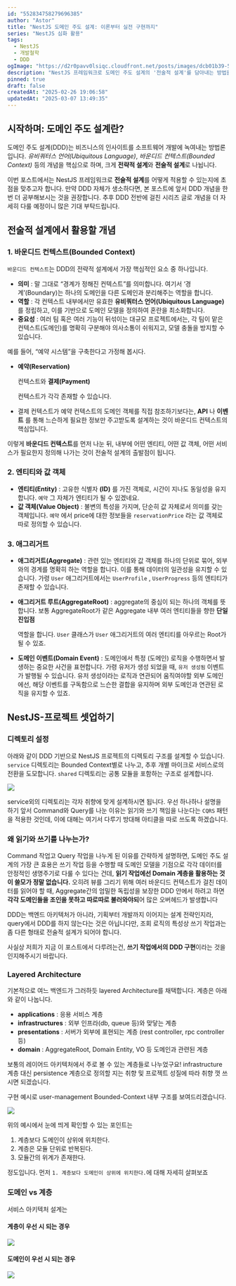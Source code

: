 ```yaml
---
id: "552834758279696385"
author: "Astor"
title: "NestJS 도메인 주도 설계: 이론부터 실전 구현까지"
series: "NestJS 심화 활용"
tags:
  - NestJS
  - 개발철학
  - DDD
ogImage: "https://d2r0pavv0lsiqc.cloudfront.net/posts/images/dcb01b39-5c43-4de8-a8a9-c7d4e324e87f.webp"
description: "NestJS 프레임워크로 도메인 주도 설계의 '전술적 설계'를 담아내는 방법을 설명합니다."
pinned: true
draft: false
createdAt: "2025-02-26 19:06:58"
updatedAt: "2025-03-07 13:49:35"
---
```


## 시작하며: 도메인 주도 설계란?

도메인 주도 설계(DDD)는 비즈니스의 인사이트를 소프트웨어 개발에 녹여내는 방법론입니다. *유비쿼터스 언어(Ubiquitous Language)*, *바운디드 컨텍스트(Bounded Context)* 등의 개념을 핵심으로 하며, 크게 **전략적 설계**와 **전술적 설계**로 나뉩니다.

이번 포스트에서는 NestJS 프레임워크로 **전술적 설계**를 어떻게 적용할 수 있는지에 초점을 맞추고자 합니다. 만약 DDD 자체가 생소하다면, 본 포스트에 앞서 DDD 개념을 한 번 더 공부해보시는 것을 권장합니다. 추후 DDD 전반에 걸친 시리즈 글로 개념을 더 자세히 다룰 예정이니 많은 기대 부탁드립니다.

## 전술적 설계에서 활용할 개념

### 1. 바운디드 컨텍스트(Bounded Context)

`바운디드 컨텍스트`는 DDD의 전략적 설계에서 가장 핵심적인 요소 중 하나입니다.

- **의미**
  : 말 그대로 “경계가 정해진 컨텍스트”를 의미합니다. 여기서 ‘경계’(Boundary)는 하나의 도메인을 다른 도메인과 분리해주는 역할을 합니다.
- **역할**
  : 각 컨텍스트 내부에서만 유효한 
  **유비쿼터스 언어(Ubiquitous Language)**
  를 정립하고, 이를 기반으로 도메인 모델을 정의하여 혼란을 최소화합니다.
- **중요성**
  : 여러 팀 혹은 여러 기능이 뒤섞이는 대규모 프로젝트에서는, 각 팀이 맡은 컨텍스트(도메인)를 명확히 구분해야 의사소통이 쉬워지고, 모델 충돌을 방지할 수 있습니다.

예를 들어, “예약 시스템”을 구축한다고 가정해 봅시다.

- **예약(Reservation)**
   
  컨텍스트와 
  **결제(Payment)**
   
  컨텍스트가 각각 존재할 수 있습니다.
- 결제 컨텍스트가 예약 컨텍스트의 도메인 객체를 직접 참조하기보다는, 
  **API**
  나 
  **이벤트**
  를 통해 느슨하게 필요한 정보만 주고받도록 설계하는 것이 바운디드 컨텍스트의 핵심입니다.

이렇게 **바운디드 컨텍스트**를 먼저 나눈 뒤, 내부에 어떤 엔티티, 어떤 값 객체, 어떤 서비스가 필요한지 정의해 나가는 것이 전술적 설계의 출발점이 됩니다.

### 2. 엔티티와 값 객체

- **엔티티(Entity)**
  : 고유한 식별자
  **(ID)**
  를 가진 객체로, 시간이 지나도 동일성을 유지합니다.
  `예약`
  그 자체가 엔티티가 될 수 있겠네요.
- **값 객체(Value Object)**
  : 불변의 특성을 가지며, 단순히 값 자체로서 의미를 갖는 객체입니다.
  `예약`
  에서 price에 대한 정보들을
  `reservationPrice`
  라는 값 객체로 따로 정의할 수 있습니다.

### 3. 애그리거트

- **애그리거트(Aggregate)**
  : 관련 있는 엔티티와 값 객체를 하나의 단위로 묶어, 외부와의 경계를 명확히 하는 역할을 합니다. 이를 통해 데이터의 일관성을 유지할 수 있습니다. 가령
  `User`
  애그리거트에서는
  `UserProfile`
  ,
  `UserProgress`
  등의 엔티티가 존재할 수 있습니다.
- **애그리거트 루트(AggregateRoot)**
  : aggregate의 중심이 되는 하나의 객체를 뜻합니다. 보통 AggregateRoot가 같은 Aggregate 내부 여러 엔티티들을 향한 
  **단일 진입점**
   
  역할을 합니다.
  `User`
  클래스가
  `User`
  애그리거트의 여러 엔티티를 아우르는 Root가 될 수 있죠.
- **도메인 이벤트(Domain Event)**
  : 도메인에서 특정 (도메인) 로직을 수행하면서 발생하는 중요한 사건을 표현합니다. 가령 유저가 생성 되었을 때,
  `유저 생성됨`
  이벤트가 발행될 수 있습니다. 유저 생성이라는 로직과 연관되어 움직여야할 외부 도메인에선, 해당 이벤트를 구독함으로 느슨한 결합을 유지하며 외부 도메인과 연관된 로직을 유지할 수 있죠.

## NestJS-프로젝트 셋업하기

### 디렉토리 설정

아래와 같이 DDD 기반으로 NestJS 프로젝트의 디렉토리 구조를 설계할 수 있습니다. `service` 디렉토리는 Bounded Context별로 나누고, 추후 개별 마이크로 서비스로의 전환을 도모합니다. `shared` 디렉토리는 공통 모듈을 포함하는 구조로 설계합니다.

![](https://d2r0pavv0lsiqc.cloudfront.net/projects/images/bb917a6e-cbb8-4b0c-b980-a224a1e3e4e1.png)

service외의 디렉토리는 각자 취향에 맞게 설계하시면 됩니다. 우선 하나하나 설명을 하기 앞서 Command와 Query를 나눈 이유는 읽기와 쓰기 책임을 나눈다는 `CQRS` 패턴을 적용한 것인데, 이에 대해는 여기서 다루기 방대해 아티클을 따로 쓰도록 하겠습니다.&#x20;

### 왜 읽기와 쓰기를 나누는가?

Command 작업고 Query 작업을 나누게 된 이유를 간략하게 설명하면, 도메인 주도 설계의 가장 큰 효용은 쓰기 작업 등을 수행할 때 도메인 모델을 기점으로 각각 데이터를 안정적인 생명주기로 다룰 수 있다는 건데, **읽기 작업에선 Domain 계층을 활용하는 것이 쓸모가 정말 없습니다.** 오히려 뷰를 그리기 위해 여러 바운디드 컨텍스트가 걸친 데이터를 읽어야 할 때, Aggregate간의 엄밀한 독립성을 보장한 DDD 안에서 하려고 하면 **각각 도메인들을 조인을 못하고 따로따로 불러와야되**어 많은 오버헤드가 발생합니다

DDD는 백엔드 아키텍처가 아니라, 기획부터 개발까지 이어지는 설계 전략인지라, query에서 DDD를 하지 않는다는 것은 아닙니다만, 조회 로직의 특성상 쓰기 작업과는 좀 다른 형태로 전술적 설계가 되어야 합니다.&#x20;

사실상 저희가 지금 이 포스트에서 다루려는건, **쓰기 작업에서의 DDD 구현**이라는 것을 인지해주시기 바랍니다.

### Layered Architecture

기본적으로 여느 백엔드가 그러하듯 layered Architecture를 채택합니다. 계층은 아래와 같이 나눕니다.

- **applications**
  : 응용 서비스 계층
- **infrastructures**
  : 외부 인프라(db, queue 등)와 맞닿는 계층
- **presentations**
  : 서버가 외부에 표현되는 계층 (rest controller, rpc controller 등)
- **domain**
  : AggregateRoot, Domain Entity, VO 등 도메인과 관련된 계층

보통의 레이어드 아키텍처에서 주로 볼 수 있는 계층들로 나누었구요! infrastructure 계층 대신 persistence 계층으로 정의할 지는 취향 및 프로젝트 성질에 따라 취향 껏 쓰시면 되겠습니다.

구현 예시로 user-management Bounded-Context 내부 구조를 보여드리겠습니다.

![](https://d2r0pavv0lsiqc.cloudfront.net/projects/images/b56ca9f5-b72c-4838-bcbb-c46a5235854c.png)

위의 예시에서 눈에 띄게 확인할 수 있는 포인트는

1. 계층보다 도메인이 상위에 위치한다.
2. 계층은 모듈 단위로 반복된다.
3. 모듈간의 위계가 존재한다.

정도입니다. 먼저 `1. 계층보다 도메인이 상위에 위치한다.`에 대해 자세히 살펴보죠

### 도메인 vs 계층

서비스 아키텍처 설계는

#### 계층이 우선 시 되는 경우

![](https://d2r0pavv0lsiqc.cloudfront.net/projects/images/76a9e5fe-3211-41af-b4d6-4ce124ae94fd.png)



#### 도메인이 우선 시 되는 경우

![](https://d2r0pavv0lsiqc.cloudfront.net/projects/images/1fdb7983-f7cf-4f4b-81b9-20c6dd826380.png)